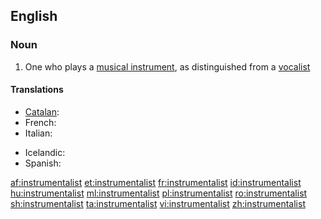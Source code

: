 ==English==

===Noun===
{{en-noun}}

# One who plays a [[musical instrument]], as distinguished from a [[vocalist]]

====Translations====
{{trans-top|one who plays a musical instrument}}
* [[Catalan]]: {{t|ca|instrumentista|m|f}}
* French: {{t+|fr|instrumentiste|m|f}}
* Italian: {{t|it|strumentista|m|f}}
{{trans-mid}}
* Icelandic: {{t|is|hljóðfæraleikari|m}}
* Spanish: {{t|es|instrumentista|m|f}}
{{trans-bottom}}

[[af:instrumentalist]]
[[et:instrumentalist]]
[[fr:instrumentalist]]
[[id:instrumentalist]]
[[hu:instrumentalist]]
[[ml:instrumentalist]]
[[pl:instrumentalist]]
[[ro:instrumentalist]]
[[sh:instrumentalist]]
[[ta:instrumentalist]]
[[vi:instrumentalist]]
[[zh:instrumentalist]]